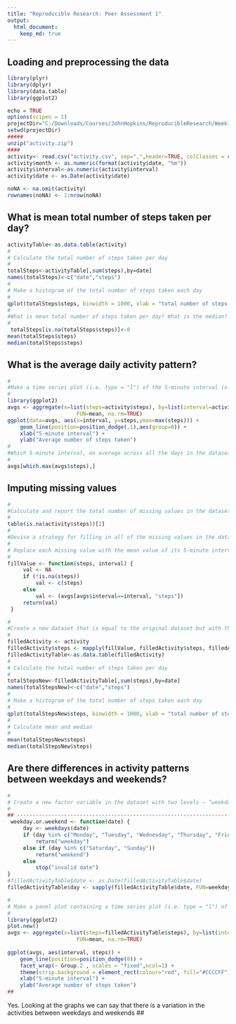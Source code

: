 ---
title: "Reproducible Research: Peer Assessment 1"
output: 
  html_document:
    keep_md: true
---


## Loading and preprocessing the data
```{r loaddata}
library(plyr)
library(dplyr)
library(data.table)
library(ggplot2)

echo = TRUE  
options(scipen = 1)  
projectDir="C:/Downloads/Courses/JohnHopkins/ReproducibleResearch/Week1/project"
setwd(projectDir)
#####
unzip("activity.zip")
####
activity<- read.csv("activity.csv", sep=",",header=TRUE, colClasses = c("integer", "Date", "factor"))
activity$month <- as.numeric(format(activity$date, "%m"))
activity$interval<-as.numeric(activity$interval)
activity$date <- as.Date(activity$date) 

noNA <- na.omit(activity)
rownames(noNA) <- 1:nrow(noNA)
```

## What is mean total number of steps taken per day?
```{r}
activityTable<-as.data.table(activity)
#
# Calculate the total number of steps taken per day
#
totalSteps<-activityTable[,sum(steps),by=date]
names(totalSteps)<-c("date","steps")
#
# Make a histogram of the total number of steps taken each day
#
qplot(totalSteps$steps, binwidth = 1000, xlab = "total number of steps taken each day")
#
#What is mean total number of steps taken per day? What is the median?
#
 totalSteps[is.na(totalSteps$steps)]<-0
mean(totalSteps$steps)
median(totalSteps$steps)
```
## What is the average daily activity pattern?
```{r}
#
#Make a time series plot (i.e. type = "l") of the 5-minute interval (x-axis) and the average number of steps taken, averaged across all days (y-axis)
#
library(ggplot2) 
avgs <- aggregate(x=list(steps=activity$steps), by=list(interval=activity$interval), 
                      FUN=mean, na.rm=TRUE) 
ggplot(data=avgs, aes(x=interval, y=steps,ymax=max(steps))) + 
    geom_line(position=position_dodge(.1),aes(group=0)) + 
    xlab("5-minute interval") + 
    ylab("Average number of steps taken")
#
#Which 5-minute interval, on average across all the days in the dataset, contains the maximum number of steps?
#
avgs[which.max(avgs$steps),]
```
## Imputing missing values
```{r}
#
#Calculate and report the total number of missing values in the dataset (i.e. the total number of rows with NAs)
#
table(is.na(activity$steps))[2]
#
#Devise a strategy for filling in all of the missing values in the dataset. Calculate mean and populate.
#
# Replace each missing value with the mean value of its 5-minute interval
#
fillValue <- function(steps, interval) { 
     val <- NA 
     if (!is.na(steps)) 
         val <- c(steps) 
     else 
         val <- (avgs[avgs$interval==interval, "steps"]) 
     return(val) 
 } 

#
#Create a new dataset that is equal to the original dataset but with the missing data filled in.
#
filledActivity <- activity 
filledActivity$steps <- mapply(fillValue, filledActivity$steps, filledActivity$interval) 
filledActivityTable<-as.data.table(filledActivity)
#
# Calculate the total number of steps taken per day
#
totalStepsNew<-filledActivityTable[,sum(steps),by=date]
names(totalStepsNew)<-c("date","steps")
#
# Make a histogram of the total number of steps taken each day
#
qplot(totalStepsNew$steps, binwidth = 1000, xlab = "total number of steps taken each day")
# 
# Calculate mean and median
#
mean(totalStepsNew$steps)
median(totalStepsNew$steps)
```
## Are there differences in activity patterns between weekdays and weekends?
```{r}
#
# Create a new factor variable in the dataset with two levels – “weekday” and “weekend” indicating whether a given date is a weekday or weekend day.
#
## ------------------------------------------------------------------------ 
 weekday.or.weekend <- function(date) { 
     day <- weekdays(date) 
     if (day %in% c("Monday", "Tuesday", "Wednesday", "Thursday", "Friday")) 
         return("weekday") 
     else if (day %in% c("Saturday", "Sunday")) 
         return("weekend") 
     else 
         stop("invalid date") 
} 
#filledActivityTable$date <- as.Date(filledActivityTable$date) 
filledActivityTable$day <- sapply(filledActivityTable$date, FUN=weekday.or.weekend) 

#
# Make a panel plot containing a time series plot (i.e. type = "l") of the 5-minute interval (x-axis) and the average number of steps taken, averaged across all weekday days or weekend days (y-axis).
#
library(ggplot2) 
plot.new()
avgs <- aggregate(x=list(steps=filledActivityTable$steps), by=list(interval=filledActivityTable$interval,filledActivityTable$day), 
                      FUN=mean, na.rm=TRUE)
 
ggplot(avgs, aes(interval, steps)) + 
    geom_line(position=position_dodge(0)) +
    facet_wrap(~ Group.2 , scales = "fixed",ncol=1) + 
    theme(strip.background = element_rect(colour="red", fill="#CCCCFF"))+
    xlab("5-minute interval") + 
    ylab("Average number of steps taken") 
##
```
Yes. Looking at the graphs we can say that there is a variation in the activities between weekdays and weekends
## 

